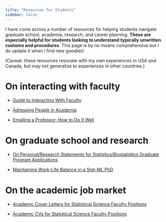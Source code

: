 ```yaml
---
title: "Resources for Students"
sidebar: false
---
```



I have come across a number of resources for helping students navigate graduate school, academia, research, and career planning. **These are especially helpful for students looking to understand typically unwritten customs and procedures**. This page is by no means comprehensive but I do update it when I find new goodies! 

(Caveat: these resources resonate with my own experiences in USA and Canada, but may not generalize to experiences in other countries.)

# On interacting with faculty 

- [Guide to Interacting With Faculty](https://shomir.net/teaching_faq.htm)
  
- [Adressing People in Academia](https://www.datapedagogy.com/posts/2020-07-28-address-people-academia/) 

- [Emailing a Professor: How to Do It Well](https://shomir.net/index.html)

# On graduate school and research

- [On Personal/Research Statements for Statistics/Biostatistics Graduate Program Applications](https://forum.thegradcafe.com/topic/44907-before-you-start-agonizing-over-your-personalresearch-statement-for-stat-or-biostat-read-this/)

- [Maintaining Work-Life Balance in a Stat-ML PhD](http://stat.cmu.edu/~aramdas/checklists/aadi-balance-checklist.pd)

# On the academic job market 

- [Academic Cover Letters for Statistical Science Faculty Positions](http://drsherrirose.org/academic-cover-letters-for-statistical-science-faculty-positions)

- [Academic CVs for Statistical Science Faculty Positions](http://drsherrirose.org/academic-cvs-for-statistical-science-faculty-positions)

